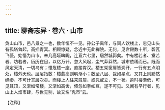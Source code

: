 ```yaml
---
---
---
```

title: 聊斋志异 · 卷六 · 山市
---

奂山山市，邑八景之一也，数年恒不一见。孙公子禹年，与同人饮楼上，忽见山头有孤塔耸起，高插青冥。相顾惊疑，念近中无此禅院。无何，见宫殿数十所，碧瓦飞甍，始悟为山市。未几高垣睥睨，连亘六七里，居然城郭矣。中有楼若者、堂若者、坊若者，历历在目，以亿万计。忽大风起，尘气莽莽然，城市依稀而已。既而风定天清，一切乌有；惟危楼一座，直接霄汉。楼五架窗扉皆洞开，一行有五点明处，楼外天也。层层指数：楼愈高则明渐小；数至八层、裁如星点，又其上则黯然缥缈，不可计其层次矣。而楼上人往来屑屑，或凭或立，不一状。逾时楼渐低，可见其顶，又渐如常楼，又渐如高舍，倏忽如拳如豆，遂不可见。又闻有早行者，见山上人烟市肆，与世无别，故又名“鬼市”云。

【注释】

